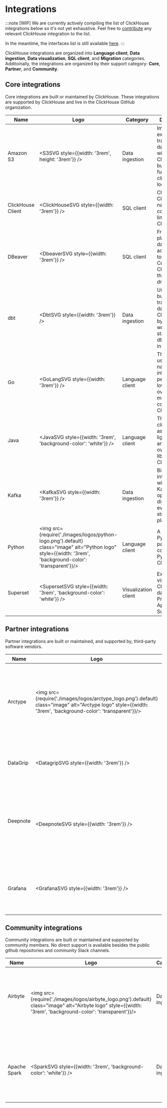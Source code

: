 
# Integrations

:::note
[WIP] We are currently actively compiling the list of ClickHouse integrations below so it's not yet exhaustive. Feel free to [contribute](https://github.com/ClickHouse/clickhouse-docs#how-to-contribute) any relevant ClickHouse integration to the list.

In the meantime, the interfaces list is still available [here](https://clickhouse.com/docs/en/interfaces).
:::

ClickHouse integrations are organized into **Language client**, **Data ingestion**, **Data visualization**, **SQL client**, and **Migration** categories.  Additoinally, the integrations are organized by their support category: **Core**, **Partner**, and **Community**.

## Core integrations

Core integrations are built or maintained by ClickHouse. These integrations are supported by ClickHouse and live in the ClickHouse GitHub organization.

|Name|Logo|Category|Description|Resources|
|------|----|----------------|------------------|-------------|
|Amazon S3|<S3SVG style={{width: '3rem', height: '3rem'}} />|Data ingestion|Import from, export to, and transform S3 data in flight with ClickHouse built in S3 functions and clickhouse-local.|[Documentation](./s3)|
|ClickHouse Client|<ClickHouseSVG style={{width: '3rem'}} />|SQL client|ClickHouse Client is the native command-line client for ClickHouse.|[Documentation](../interfaces/cli)|
|DBeaver|<DbeaverSVG style={{width: '3rem'}} />|SQL client|Free multi-platform database administration tool. Connects to Clickhouse through JDBC driver.|[Documentation](./sql-clients/dbeaver)|
|dbt|<DbtSVG style={{width: '3rem'}} />|Data ingestion|Use dbt (data build tool) to transform data in ClickHouse by simply writing select statements. dbt puts the T in ELT.|[Documentation](./dbt)|
|Go|<GoLangSVG style={{width: '3rem'}} />|Language client|The Go client uses the native interface for a performant, low-overhead means of connecting to ClickHouse.|[Documentation](https://github.com/clickhouse/clickHouse-go#readme)|
|Java|<JavaSVG style={{width: '3rem', 'background-color': 'white'}} />|Language client|The Java client is an async, lightweight, and low-overhead library for ClickHouse.|[Documentation](https://github.com/clickhouse/clickhouse-jdbc#readme)|
|Kafka|<KafkaSVG style={{width: '3rem'}} />|Data ingestion|Bidirectional integration with Apache Kafka, the open-source distributed event streaming platform.|[Documentation](./kafka)|
|Python|<img src={require('./images/logos/python-logo.png').default} class="image" alt="Python logo" style={{width: '3rem', 'background-color': 'transparent'}}/>|Language client|A suite of Python packages for connecting Python to ClickHouse.|[Documentation](https://github.com/clickhouse/clickhouse-connect#readme)|
|Superset|<SupersetSVG style={{width: '3rem', 'background-color': 'white'}} />|Visualization client|Explore and visualize your ClickHouse data with Preset or Apache Superset.|[Documentation](../connect-a-ui/superset-and-clickhouse)|

## Partner integrations

Partner integrations are built or maintained, and supported by, third-party software vendors.

|Name|Logo|Category|Description|Resources|
|------|----|----------------|------------------|-------------|
|Arctype|<img src={require('./images/logos/arctype_logo.png').default} class="image" alt="Arctype logo" style={{width: '3rem', 'background-color': 'transparent'}}/>|SQL client|Arctype is a fast and easy-to-use database client for writing queries, building dashboards, and sharing data.|[Documentation](./sql-clients/arctype)|
|DataGrip|<DatagripSVG style={{width: '3rem'}} />|SQL client|DataGrip is a powerful database IDE with dedicated support for ClickHouse.|[Documentation](https://www.jetbrains.com/help/datagrip/clickhouse.html)|
|Deepnote &nbsp; &nbsp; &nbsp; &nbsp; &nbsp; &nbsp; &nbsp; |<DeepnoteSVG style={{width: '3rem'}} />|Data visualization|Deepnote is a collaborative Jupyter-compatible data notebook built for teams to discover and share insights.|[Documentation](./deepnote)|
|Grafana|<GrafanaSVG style={{width: '3rem'}} />|Data visualization|With Grafana you can create, explore and share all of your data through dashboards.|[Documentation](../connect-a-ui/grafana-and-clickhouse)|

## Community integrations

Community integrations are built or maintained and supported by community members. No direct support is available besides the public github repositories and community Slack channels.

|Name|Logo|Category|Description|Resources|
|------|----|----------------|------------------|-------------|
|Airbyte &nbsp; &nbsp; &nbsp; &nbsp; &nbsp; &nbsp; &nbsp;  &nbsp; &nbsp; &nbsp; &nbsp; |<img src={require('./images/logos/airbyte_logo.png').default} class="image" alt="Airbyte logo" style={{width: '3rem', 'background-color': 'transparent'}}/>|Data ingestion &nbsp; &nbsp; &nbsp; &nbsp; |Use Airbyte, to create ELT data pipelines with more than 140 connectors to load and sync your data into ClickHouse.|[Documentation](./airbyte-and-clickhouse)|
|Apache Spark|<SparkSVG style={{width: '3rem', 'background-color': 'white'}} />|Data ingestion|Spark ClickHouse Connector is a high performance connector built on top of Spark DataSource V2.|[GitHub repo](https://github.com/housepower/spark-clickhouse-connector),<br/>[Documentation](https://housepower.github.io/spark-clickhouse-connector/)|



